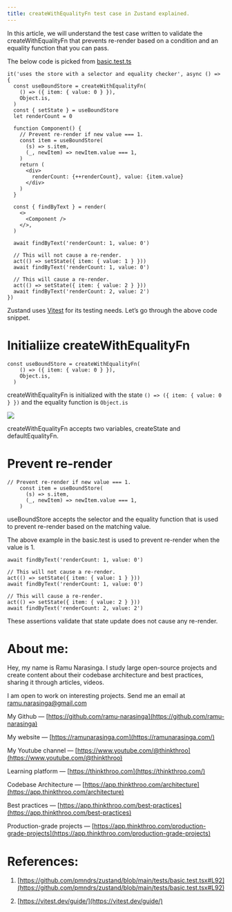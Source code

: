 ```yaml
---
title: createWithEqualityFn test case in Zustand explained.
---
```


In this article, we will understand the test case written to validate the createWithEqualityFn that prevents re-render based on a condition and an equality function that you can pass.

The below code is picked from [basic.test.ts](https://github.com/pmndrs/zustand/blob/main/tests/basic.test.tsx#L92)

```plaintext
it('uses the store with a selector and equality checker', async () => {
  const useBoundStore = createWithEqualityFn(
    () => ({ item: { value: 0 } }),
    Object.is,
  )
  const { setState } = useBoundStore
  let renderCount = 0

  function Component() {
    // Prevent re-render if new value === 1.
    const item = useBoundStore(
      (s) => s.item,
      (_, newItem) => newItem.value === 1,
    )
    return (
      <div>
        renderCount: {++renderCount}, value: {item.value}
      </div>
    )
  }

  const { findByText } = render(
    <>
      <Component />
    </>,
  )

  await findByText('renderCount: 1, value: 0')

  // This will not cause a re-render.
  act(() => setState({ item: { value: 1 } }))
  await findByText('renderCount: 1, value: 0')

  // This will cause a re-render.
  act(() => setState({ item: { value: 2 } }))
  await findByText('renderCount: 2, value: 2')
})
```

Zustand uses [Vitest](https://vitest.dev/guide/) for its testing needs. Let’s go through the above code snippet.

# **Initialiize createWithEqualityFn**

```plaintext
const useBoundStore = createWithEqualityFn(
    () => ({ item: { value: 0 } }),
    Object.is,
  )
```

createWithEqualityFn is initialized with the state `() => ({ item: { value: 0 } })` and the equality function is `Object.is`

![](https://miro.medium.com/v2/resize:fit:875/1*oPW9jEWE8rl-g1LMMnquBw.png)

createWithEqualityFn accepts two variables, createState and defaultEqualityFn.

# **Prevent re-render**

```plaintext
// Prevent re-render if new value === 1.
    const item = useBoundStore(
      (s) => s.item,
      (_, newItem) => newItem.value === 1,
    )
```

useBoundStore accepts the selector and the equality function that is used to prevent re-render based on the matching value.

The above example in the basic.test is used to prevent re-render when the value is 1.

```plaintext
await findByText('renderCount: 1, value: 0')

// This will not cause a re-render.
act(() => setState({ item: { value: 1 } }))
await findByText('renderCount: 1, value: 0')

// This will cause a re-render.
act(() => setState({ item: { value: 2 } }))
await findByText('renderCount: 2, value: 2')
```

These assertions validate that state update does not cause any re-render.

# **About me:**

Hey, my name is Ramu Narasinga. I study large open-source projects and create content about their codebase architecture and best practices, sharing it through articles, videos.

I am open to work on interesting projects. Send me an email at ramu.narasinga@gmail.com

My Github — [https://github.com/ramu-narasinga](https://github.com/ramu-narasinga)

My website — [https://ramunarasinga.com](https://ramunarasinga.com/)

My Youtube channel — [https://www.youtube.com/@thinkthroo](https://www.youtube.com/@thinkthroo)

Learning platform — [https://thinkthroo.com](https://thinkthroo.com/)

Codebase Architecture — [https://app.thinkthroo.com/architecture](https://app.thinkthroo.com/architecture)

Best practices — [https://app.thinkthroo.com/best-practices](https://app.thinkthroo.com/best-practices)

Production-grade projects — [https://app.thinkthroo.com/production-grade-projects](https://app.thinkthroo.com/production-grade-projects)

# **References:**

1. [https://github.com/pmndrs/zustand/blob/main/tests/basic.test.tsx#L92](https://github.com/pmndrs/zustand/blob/main/tests/basic.test.tsx#L92)
    
2. [https://vitest.dev/guide/](https://vitest.dev/guide/)
